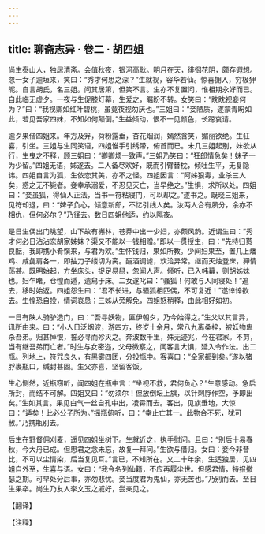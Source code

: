 ```yaml
---
---
---
```

title: 聊斋志异 · 卷二 · 胡四姐
---

尚生泰山人，独居清斋。会值秋夜，银河高耿。明月在天，徘徊花阴，颇存遐想。忽一女子逾垣来，笑曰：“秀才何思之深？”生就视，容华若仙。惊喜拥入，穷极狎昵。自言胡氏，名三姐。问其居第，但笑不言。生亦不复置问，惟相期永好而已。自此临无虚夕。一夜与生促膝灯幕，生爱之，瞩盼不转。女笑曰：“眈眈视妾何为？”曰：“我视卿如红叶碧桃，虽竟夜视勿厌也。”三姐曰：“妾陋质，遂蒙青盼如此，若见吾家四妹，不知如何颠倒。”生益倾动，恨不一见颜色，长跽哀请。

逾夕果偕四姐来。年方及笄，荷粉露垂，杏花烟润，嫣然含笑，媚丽欲绝。生狂喜，引坐。三姐与生同笑语，四姐惟手引绣带，俯首而已。未几三姐起别，妹欲从行，生曳之不释，顾三姐曰：“卿卿烦一致声。”三姐乃笑曰：“狂郎情急矣！妹子一为少留。”四姐无语，姊遂去。二人备尽欢好，既而引臂替枕，倾吐生平，无复隐讳。四姐自言为狐，生依恋其美，亦不之怪。四姐因言：“阿姊狠毒，业杀三人矣，惑之无不毙者。妾幸承溺爱，不忍见灭亡，当早绝之。”生惧，求所以处。四姐曰：“妾虽狐，得仙人正法，当书一符粘寝门，可以却之。”遂书之。既晓三姐来，见符却退，曰：“婢子负心，倾意新郎，不忆引线人矣。汝两人合有夙分，余亦不相仇，但何必尔？”乃径去。数日四姐他适，约以隔夜。

是日生偶出门眺望，山下故有槲林，苍莽中出一少妇，亦颇风韵。近谓生曰：”秀才何必日沾沾恋胡家姊妹？渠又不能以一钱相赠。”即以一贯授生，曰：“先持归贳良酝，我即携小肴馔来，与君为欢。”生怀钱归，果如所教。少间妇果至，置几上燔鸡、咸彘肩各一，即抽刀子缕切为脔。酾酒调谑，欢洽异常。继而灭烛登床，狎情荡甚。既明始起，方坐床头，捉足易舄，忽闻人声。倾听，已入帏幕，则胡姊妹也。妇乍睹，仓惶而遁，遗舄于床。二女遂叱曰：“骚狐！何敢与人同寝处！”追去，移时始返。四姐怨生曰：“君不长进，与骚狐相匹偶，不可复近！”遂悻悻欲去。生惶恐自投，情词哀恳；三姊从旁解免，四姐怒稍释，由此相好如初。

一日有陕人骑驴造门，曰：“吾寻妖物，匪伊朝夕，乃今始得之。”生父以其言异，讯所由来。曰：“小人日泛烟波，游四方，终岁十余月，常八九离桑梓，被妖物盅杀吾弟。归甚悼恨，誓必寻而殄灭之。奔波数千里，殊无迹兆，今在君家。不剪，当有继吾弟而亡者。”时生与女密迩，父母微察之，闻客言大惧，延入令作法。出二瓶。列地上，符咒良久，有黑雾四团，分投瓶中。客喜曰：“全家都到矣。”遂以猪脬裹瓶口，缄封甚固。生父亦喜，坚留客饭。

生心恻然，近瓶窃听，闻四姐在瓶中言：“坐视不救，君何负心？”生意感动。急启所封，而结不可解。四姐又曰：“勿须尔！但放倒坛上旗，以针刺脬作空，予即出矣。”生如其言。果见白气一丝自孔中出，凌霄而去。客出，见旗垂地，大惊曰：“遁矣！此必公子所为。”摇瓶俯听，曰：“幸止亡其一。此物合不死，犹可赦。”乃携瓶别去。

后生在野督佣刈麦，遥见四姐坐树下。生就近之，执手慰问。且曰：“别后十易春秋，今大丹已成。但思君之念未忘，故复一拜问。”生欲与借归。女曰：妾今非昔比，不可以尘情染，后当复见耳。”言已，不知所在。又二十年余，生适独居，见四姐自外至，生喜与语。女曰：“我今名列仙籍，不应再履尘世。但感君情，特报撤瑟之期。可早处分后事，亦勿悲忧。妾当度君为鬼仙，亦无苦也。”乃别而去。至日生果卒。尚生乃友人李文玉之戚好，尝亲见之。

【翻译】

【注释】

